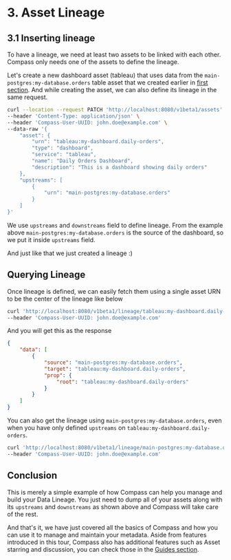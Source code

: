 # 3. Asset Lineage

## 3.1 Inserting lineage
To have a lineage, we need at least two assets to be linked with each other.
Compass only needs one of the assets to define the lineage.

Let's create a new dashboard asset (tableau) that uses data from the `main-postgres:my-database.orders` table asset that we created earlier in [first section](./1-my-first-asset.md#13-sending-your-first-asset-to-compass).
And while creating the asset, we can also define its lineage in the same request.

```bash
curl --location --request PATCH 'http://localhost:8080/v1beta1/assets' \
--header 'Content-Type: application/json' \
--header 'Compass-User-UUID: john.doe@example.com' \
--data-raw '{
    "asset": {
        "urn": "tableau:my-dashboard.daily-orders",
        "type": "dashboard",
        "service": "tableau",
        "name": "Daily Orders Dashboard",
        "description": "This is a dashboard showing daily orders"
    },
    "upstreams": [
        {
            "urn": "main-postgres:my-database.orders"
        }
    ]
}'
```

We use `upstreams` and `downstreams` field to define lineage.
From the example above `main-postgres:my-database.orders` is the source of the dashboard, so we put it inside `upstreams` field.

And just like that we just created a lineage :)

## Querying Lineage

Once lineage is defined, we can easily fetch them using a single asset URN to be the center of the lineage like below

```bash
curl 'http://localhost:8080/v1beta1/lineage/tableau:my-dashboard.daily-orders' \
--header 'Compass-User-UUID: john.doe@example.com'
```

And you will get this as the response

```json
{
    "data": [
        {
            "source": "main-postgres:my-database.orders",
            "target": "tableau:my-dashboard.daily-orders",
            "prop": {
                "root": "tableau:my-dashboard.daily-orders"
            }
        }
    ]
}
```

You can also get the lineage using `main-postgres:my-database.orders`, even when you have only defined `upstreams` on `tableau:my-dashboard.daily-orders`.

```bash
curl 'http://localhost:8080/v1beta1/lineage/main-postgres:my-database.orders' \
--header 'Compass-User-UUID: john.doe@example.com'
```

## Conclusion

This is merely a simple example of how Compass can help you manage and build your Data Lineage.
You just need to dump all of your assets along with its `upstreams` and `downstreams` as shown above and Compass will take care of the rest.

And that's it, we have just covered all the basics of Compass and how you can use it to manage and maintain your metadata.
Aside from features introduced in this tour, Compass also has additional features such as Asset starring and discussion, you can check those in the [Guides section](../guides/starring).